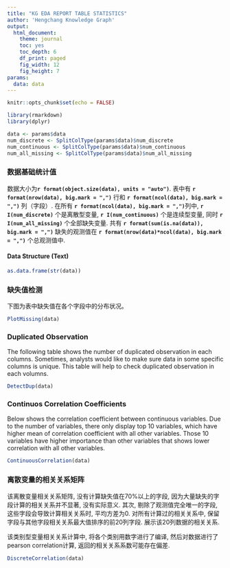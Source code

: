```yaml
---
title: "KG EDA REPORT TABLE STATISTICS"
author: 'Hengchang Knowledge Graph'
output:
  html_document: 
    theme: journal
    toc: yes
    toc_depth: 6
    df_print: paged
    fig_width: 12
    fig_height: 7
params:
  data: data
---
```


```r
knitr::opts_chunk$set(echo = FALSE)
```

```r
library(rmarkdown)
library(dplyr)

data <- params$data
num_discrete <- SplitColType(params$data)$num_discrete
num_continuous <- SplitColType(params$data)$num_continuous
num_all_missing <- SplitColType(params$data)$num_all_missing

```

### 数据基础统计值
数据大小为**`r format(object.size(data), units = "auto")`**. 表中有 **`r format(nrow(data), big.mark = ",")`** 行和 **`r format(ncol(data), big.mark = ",")`** 列（字段）. 在所有 **`r format(ncol(data), big.mark = ",")`**列中, **`r I(num_discrete)`** 个是离散型变量, **`r I(num_continuous)`** 个是连续型变量, 同时 **`r I(num_all_missing)`** 个全部缺失变量. 共有 **`r format(sum(is.na(data)), big.mark = ",")`** 缺失的观测值在 **`r format(nrow(data)*ncol(data), big.mark = ",")`** 个总观测值中.

#### Data Structure (Text)

```r
as.data.frame(str(data))
```

### 缺失值检测
下图为表中缺失值在各个字段中的分布状况。
```r
PlotMissing(data)
```


### Duplicated Observation
The following table shows the number of duplicated observation in each columns. Sometimes, analysts would like to make sure data in some specific columns is unique. This table will help to check duplicated observation in each volumns.
``` r
DetectDup(data)
```

### Continuos Correlation Coefficients
Below shows the correlation coefficient between continuous variables. Due to the number of variables, there only display top 10 variables, which have higher mean of correlation coefficient with all other variables. Those 10 variables have higher importance than other variables that shows lower correlation with all other variables.

```r
ContinuousCorrelation(data)
```

### 离散变量的相关关系矩阵

该离散变量相关关系矩阵, 没有计算缺失值在70%以上的字段, 因为大量缺失的字段计算的相关关系并不显著, 没有实际意义. 其次, 剔除了观测值完全唯一的字段, 这些字段会导致计算相关关系时, 平均方差为0. 对所有计算过的相关关系中, 保留字段与其他字段相关关系最大值排序的前20列字段. 展示该20列数据的相关关系.

该类别型变量相关关系计算中, 将各个类别用数字进行了编译, 然后对数据进行了pearson correlation计算, 返回的相关关系系数可能存在偏差. 

```r
DiscreteCorrelation(data)
```


